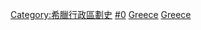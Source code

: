 {{Commons category|Regions of Greece}}
{{Catmore}}

[[Category:希臘行政區劃史|Category:希臘行政區劃史]]
[[Category:希腊行政区划单位|#0]]
[[Category:欧洲各国一级行政区|Greece]]
[[Category:欧洲各国地区|Greece]]